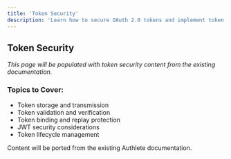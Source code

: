 ```yaml
---
title: 'Token Security'
description: 'Learn how to secure OAuth 2.0 tokens and implement token security best practices'
---
```


## Token Security

*This page will be populated with token security content from the existing documentation.*

### Topics to Cover:
- Token storage and transmission
- Token validation and verification
- Token binding and replay protection
- JWT security considerations
- Token lifecycle management

<Note>
Content will be ported from the existing Authlete documentation.
</Note>
